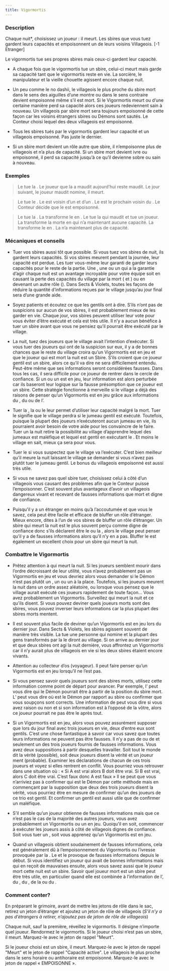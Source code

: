 ```yaml
---
title: Vigormortis
---
```



<Role VIGORMORTIS header />

### Description

Chaque nuit*, choisissez un joueur : il meurt. Les sbires que vous tuez gardent leurs capacités et empoisonnent un de leurs voisins Villageois. [-1 Etranger]

Le vigormortis tue ses propres sbires mais ceux-ci gardent leur capacité.

-   A chaque fois que le vigormortis tue un sbire, celui-ci meurt mais garde sa capacité tant que le vigormortis reste en vie. La sorcière, le manipulateur et la vieille chouette agissent encore chaque nuit.

-   Un peu comme le no dashii, le villageois le plus proche du sbire mort dans le sens des aiguilles d’une montre ou dans le sens contraire devient empoisonné même s’il est mort. Si le Vigormortis meurt ou d’une certaine manière perd sa capacité alors ces joueurs redeviennent sain à nouveau. Un villageois par sbire mort sera toujours empoisonné de cette façon car les voisins étrangers sbires ou Démons sont sautés. Le Conteur choisi lequel des deux villageois est empoisonné.

-   Tous les sbires tués par le vigormortis gardent leur capacité et un villageois empoisonné. Pas juste le dernier.

-   Si un sbire mort devient un rôle autre que sbire, il n’empoisonne plus de villageois et n’a plus de capacité. Si un sbire mort devient ivre ou empoisonné, il perd sa capacité jusqu’à ce qu’il devienne sobre ou sain à nouveau.

### Exemples  

> Le <Role VIGORMORTIS /> tue la <Role SORCIERE />. Le joueur que la <Role SORCIERE /> a maudit aujourd’hui reste maudit. Le jour suivant, le joueur maudit nomine, il meurt.

> Le <Role VIGORMORTIS /> tue le <Role JUMEAU_MALEFIQUE />. Le <Role JUMEAU_MALEFIQUE /> est voisin d’un <Role MALADROIT /> et d’un <Role FLEURISTE />. Le <Role SAGE /> est le prochain voisin du <Role MALADROIT />. Le Conteur décide que le <Role SAGE /> est empoisonné.

> Le <Role VIGORMORTIS /> tue la <Role VIEILLE_CHOUETTE />. La <Role VIEILLE_CHOUETTE /> transforme le <Role SAVANT /> en <Role SORCIERE />. Le <Role VIGORMORTIS /> tue la <Role SORCIERE /> qui maudit et tue un joueur. La <Role VIEILLE_CHOUETTE /> transforme la <Role SORCIERE /> morte en <Role ORACLE /> qui n’a maintenant aucune capacité. La <Role VIEILLE_CHOUETTE /> transforme le <Role VIGORMORTIS /> en <Role VORTOX />. La <Role VIEILLE_CHOUETTE /> n’a maintenant plus de capacité.

### Mécaniques et conseils

- Tuer vos sbires aussi tôt que possible. Si vous tuez vos sbires de nuit, ils gardent leurs capacités. Si vos sbires meurent pendant la journée, leur capacité est perdue. Les tuer vous-même leur garanti de garder leurs capacités pour le reste de la partie. Une <Role SORCIERE />, une <Role VIEILLE_CHOUETTE /> ou un <Role MANIPULATEUR /> qui a la garantie d’agir chaque nuit est un avantage incroyable pour votre équipe soit en causant la perte des capacités du village par la mort (<Role SORCIERE /> et <Role MANIPULATEUR />) ou en devenant un autre rôle (<Role VIEILLE_CHOUETTE />). Dans Sects & Violets, toutes les façons de réduire la quantité d’informations reçues par le village jusqu’au jour final sera d’une grande aide.

- Soyez patients et écoutez ce que les gentils ont à dire. S’ils n’ont pas de suspicions sur aucun de vos sbires, il est probablement mieux de les garder en vie. Chaque jour, vos sbires peuvent utiliser leur vote pour vous éviter d’être exécuté et cela est très utile. Il n’y a aucun bénéfice à tuer un sbire avant que vous ne pensiez qu’il pourrait être exécuté par le village.

- La nuit, tuez des joueurs que le village avait l’intention d’exécuter. Si vous tuer des joueurs qui ont de la suspicion sur eux, il y a de bonnes chances que le reste du village croira qu’un Vigormortis est en jeu et que le joueur qui est mort la nuit est un Sbire. S’ils croient que ce joueur gentil est un sbire, alors ce qu’il va dire ne sera difficilement entendu. Peut-être même que ses informations seront considérées fausses. Dans tous les cas, il sera difficile pour ce joueur de rentrer dans le cercle de confiance. Si un <Role HORLOGER /> ou un <Role CRIEUR /> est en jeu, leur information est alors perturbée car ils baseront leur logique sur la fausse présomption que ce joueur est un sbire. Cette stratégie fonctionne à merveille si le village a déjà des raisons de penser qu’un Vigormortis est en jeu grâce aux informations du <Role REVEUR />, du <Role SAVANT /> ou de l’<Role ARTISTE />.

- Tuer la <Role SORCIERE />, la <Role VIEILLE_CHOUETTE /> ou le <Role MANIPULATEUR /> leur permet d’utiliser leur capacité malgré la mort. Tuer le <Role JUMEAU_MALEFIQUE /> signifie que le village perdra si le jumeau gentil est exécuté. Toutefois, puisque la plupart des joueurs n’exécuteront aucun jumeau en vie, ils pourraient avoir besoin de votre aide pour les convaincre de le faire. Tuer un <Role JUMEAU_MALEFIQUE /> la nuit retire la possibilité au village d’apprendre lequel des jumeaux est maléfique et lequel est gentil en exécutant le <Role JUMEAU_MALEFIQUE />. Et moins le village en sait, mieux ça sera pour vous.

- Tuer le <Role JUMEAU_MALEFIQUE /> si vous suspectez que le village va l’exécuter. C’est bien meilleur qu’il meure la nuit laissant le village se demander si vous n’avez pas plutôt tuer le jumeau gentil. Le bonus du villageois empoisonné est aussi très utile.

- Si vous ne savez pas quel sbire tuer, choisissez celui à côté d’un villageois vous causant des problèmes afin que le Conteur puisse l’empoisonner. C’est souvent plus avantageux d’avoir un villageois dangereux vivant et recevant de fausses informations que mort et digne de confiance.

- Puisqu’il y a un étranger en moins qu’à l’accoutumée et que vous le savez, cela peut être facile et efficace de bluffer un rôle d’étranger. Mieux encore, dites à l’un de vos sbires de bluffer un rôle d’étranger. Un sbire qui meurt la nuit est le plus souvent perçu comme digne de confiance donc s’ils déclarent être le <Role MALADROIT /> ou la <Role DULCINEE />, alors le village peut penser qu’il y a de fausses informations alors qu’il n’y en a pas. Bluffer le <Role SAGE /> est également un excellent choix pour un sbire qui meurt la nuit.

### Combattre le Vigormortis

- Prêtez attention à qui meurt la nuit. Si les joueurs semblent mourir dans l’ordre décroissant de leur utilité, vous n’avez probablement pas un Vigormortis en jeu et vous devriez alors vous demander si le Démon n’est pas plutôt un <Role FANG_GU />, un <Role NO_DASHII /> ou un <Role VORTOX /> à la place. Toutefois, si les joueurs meurent la nuit dans un ordre assez aléatoire, ou lorsque vous pensez que le village aurait exécuté ces joueurs rapidement de toute façon… Vous avez probablement un Vigormortis. Surveillez qui meurt la nuit et ce qu’ils disent. Si vous pouvez deviner quels joueurs morts sont des sbires, vous pouvez inverser leurs informations car la plus plupart des sbires morts mentent. 

- Il est souvent plus facile de deviner qu’un Vigormortis est en jeu lors du dernier jour. Dans Sects & Violets, les sbires agissent souvent de manière très visible. La <Role SORCIERE /> tue une personne qui nomine et la plupart des gens transformés par la <Role VIEILLE_CHOUETTE /> le diront au village. Si on arrive au dernier jour et que deux sbires ont agi la nuit dernière, vous affrontez un Vigormortis car il n’y aurait plus de villageois en vie si les deux sbires étaient encore vivants.

- Attention au collecteur d’os (voyageur). Il peut faire penser qu’un Vigormortis est en jeu lorsqu’il ne l’est pas.

- Si vous pensez savoir quels joueurs sont des sbires morts, utilisez cette information comme point de départ pour avancer. Par exemple, l’<Role HORLOGER /> peut vous dire qui le Démon pourrait être à partir de la position du sbire mort. L’<Role ARTISTE /> peut vous dire où est le Démon par rapport au sbire ou confirmer que vous soupçons sont corrects. Une information de <Role CRIEUR /> peut vous dire si vous avez raison ou non et si son information est à l’opposé de la vôtre, alors ce joueur pourrait ne pas être le <Role CRIEUR /> après tout.

- Si un Vigormortis est en jeu, alors vous pouvez assurément supposer que lors du jour final avec trois joueurs en vie, deux d’entre eux sont gentils. C’est une chose fantastique à savoir car vous savez que toutes leurs informations ne peuvent pas être fausses. Il n’y a pas de <Role VORTOX /> ou de <Role NO_DASHII /> et seulement un des trois joueurs fournis de fausses informations. Vous avez deux suppositions à partir desquelles travailler. Soit tout le monde dit la vérité (possible), soit deux joueurs disent la vérité et un joueur ment (probable). Examiner les déclarations de chacun de ces trois joueurs et voyez si elles rentrent en conflit. Vous pourriez vous retrouver dans une situation où : « Si A est vrai alors B doit être vrai. Si B est vrai, alors C doit être vrai. C’est faux donc A est faux » Il se peut que vous n’arriviez pas à confirmer qui est le Démon par cette méthode mais en commençant par la supposition que deux des trois joueurs disent la vérité, vous pourriez être en mesure de confirmer qu’un des joueurs de ce trio est gentil. Et confirmer un gentil est aussi utile que de confirmer un maléfique.

- S’il semble qu’un joueur obtienne de fausses informations mais que ce n’est pas le cas de la majorité des autres joueurs, vous avez probablement un Vigormortis ou un <Role NO_DASHII /> en jeu. Quoiqu’il en soit, commencer à exécuter les joueurs assis à côté de villageois dignes de confiance. Soit vous tuer un <Role NO_DASHII />, soit vous apprenez qu’un Vigormortis est en jeu.

- Quand un villageois obtient soudainement de fausses informations, cela est généralement dû à l’empoisonnement du Vigormortis ou l’ivresse provoquée par la <Role DULCINEE />. Le <Role VORTOX /> et le <Role NO_DASHII /> provoque de fausses informations depuis le début. Si vous identifiez un joueur qui avait de bonnes informations mais qui en reçoit de mauvaises ensuite, alors vous savez aussi que le joueur mort cette nuit est un sbire. Savoir quel joueur mort est un sbire peut être très utile, en particulier quand elle est combinée à l’information de l’<Role HORLOGER />, du <Role CRIEUR />, du <Role REVEUR />, de la <Role COUTURIERE /> ou du <Role JONGLEUR />.

### Comment conter?

En préparant le grimoire, avant de mettre les jetons de rôle dans le sac, retirez un jeton d’étranger et ajoutez un jeton de rôle de villageois (_S’il n’y a pas d’étrangers à retirer, n’ajoutez pas de jeton de rôle de villageois_)

Chaque nuit, sauf la première, réveillez le vigormortis. Il désigne n’importe quel joueur. Rendormez le vigormortis. Si le joueur choisi n’est pas un sbire, il meurt. Marquez-le avec le jeton de rappel "Meurt".

Si le joueur choisi est un sbire, il meurt. Marquez-le avec le jeton de rappel "Meurt" et le jeton de rappel "Capacité active". Le villageois le plus proche dans le sens horaire ou antihoraire est empoisonné. Marquez-le avec le jeton de rappel « EMPOISONNE ».
